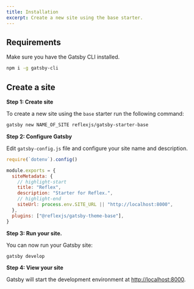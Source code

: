 ```yaml
---
title: Installation
excerpt: Create a new site using the base starter.
---
```


## Requirements

Make sure you have the Gatsby CLI installed.

```sh
npm i -g gatsby-cli
```

## Create a site

**Step 1: Create site**

To create a new site using the `base` starter run the following command:

```sh
gatsby new NAME_OF_SITE reflexjs/gatsby-starter-base
```

**Step 2: Configure Gatsby**

Edit `gatsby-config.js` file and configure your site name and description.

```js title=gatsby-config.js
require(`dotenv`).config()

module.exports = {
  siteMetadata: {
    // highlight-start
    title: "Reflex",
    description: "Starter for Reflex.",
    // highlight-end
    siteUrl: process.env.SITE_URL || "http://localhost:8000",
  },
  plugins: ["@reflexjs/gatsby-theme-base"],
}
```

**Step 3: Run your site.**

You can now run your Gatsby site:

```sh
gatsby develop
```

**Step 4: View your site**

Gatsby will start the development environment at [http://localhost:8000](http://localhost:8000).
